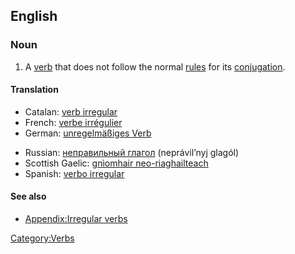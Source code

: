 ==English==

===Noun===
{{wikipedia}}
{{en-noun|sg=[[irregular]] [[verb]]}}

# A [[verb]] that does not follow the normal [[rule]]s for its [[conjugation]].

====Translation====
{{trans-top|irregular verb}} {{m}}
*Catalan: [[verb irregular]] {{m}}
*French: [[verbe irrégulier]] {{m}}
*German: [[unregelmäßiges Verb]] {{n}}
{{trans-mid}}
*Russian: [[неправильный глагол]] (neprávil’nyj glagól) {{m}}
*Scottish Gaelic: [[gnìomhair neo-riaghailteach]]
*Spanish: [[verbo irregular]] {{m}}
{{trans-bottom}}

====See also==== 
*[[Appendix:Irregular verbs]]

[[Category:Verbs]]